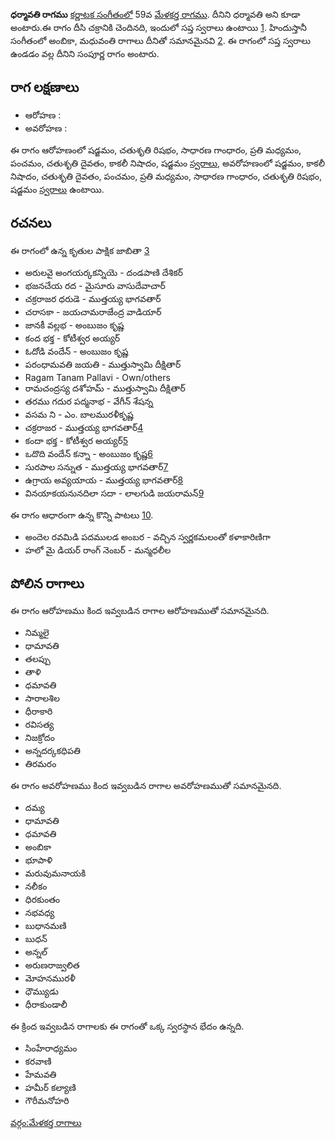 {{Infobox ragam
	| name          	= ధర్మావతి
	| synonym	    	= ధర్మావతి
	| mela          	= 59
	| chakra        	= దీసి
	| janaka        	= 
	| type          	= సంపూర్ణ
	| arohanam      	= {{svaraC|S|R2|G2|M2|P|D2|N3|S'}} 
	| avarohanam    	= {{svaraC|S'|N3|D2|P|M2|G2|R2|S}}
	| jeeva         	=
	| chhaya        	=
	| nyasa         	=
	| vishesha      	= 
	| equivalent  		= అంబికా, మధువంతి
}}
{{కర్ణాటక సంగీత రాగాలు}}
'''ధర్మావతి రాగము''' [[కర్ణాటక సంగీతం]]లో 59వ [[మేళకర్త రాగము]]. దీనిని ధర్మావతి అని కూడా అంటారు.ఈ రాగం దీసి చక్రానికి చెందినది, ఇందులో సప్త స్వరాలు ఉంటాయి [https://en.wikipedia.org/wiki/Melakarta]. హిందుస్తానీ సంగీతంలో అంబికా, మధువంతి రాగాలు దీనితో సమానమైనవి [https://karnatik.com/hcragatable.shtml]. ఈ రాగంలో సప్త స్వరాలు ఉండడం వల్ల దీనిని సంపూర్ణ రాగం అంటారు.


==రాగ లక్షణాలు==


* ఆరోహణ : {{svaraC|S|R2|G2|M2|P|D2|N3|S'}} 
* అవరోహణ : {{svaraC|S'|N3|D2|P|M2|G2|R2|S}}

ఈ రాగం ఆరోహణంలో షడ్జమం, చతుశృతి రిషభం, సాధారణ గాంధారం, ప్రతి మధ్యమం, పంచమం, చతుశృతి దైవతం, కాకలీ నిషాదం, షడ్జమం [[స్వరాలు]], అవరోహణంలో షడ్జమం, కాకలీ నిషాదం, చతుశృతి దైవతం, పంచమం, ప్రతి మధ్యమం, సాధారణ గాంధారం, చతుశృతి రిషభం, షడ్జమం [[స్వరాలు]] ఉంటాయి.

==రచనలు==
ఈ రాగంలో ఉన్న కృతుల పాక్షిక జాబితా [https://github.com/ssrihari/ragavardhini/blob/master/ragas/kritis.psv]
* అరులవై అంగయర్కకన్నియె - దండపాణి దేశికర్
* భజనచేయ రద - మైసూరు వాసుదేవాచార్
* చక్రరాజర ధరుడె - ముత్తయ్య భాగవతార్
* చరాసకా - జయచామరాజేంద్ర వాడియార్
* జానకీ వల్లభ - అంబుజం కృష్ణ
* కంద భక్త - కోటీశ్వర అయ్యర్
* ఓదోడి వందేన్ - అంబుజం కృష్ణ
* పరంధామవతి జయతి - ముత్తుస్వామి దీక్షితార్
* Ragam Tanam Pallavi - Own/others
* రామచంద్రస్య దశోహమ్ - ముత్తుస్వామి దీక్షితార్
* తరము గదుర పద్మనాభ - వేగీన్ శేషన్న
* వసమ ని - ఎం. బాలమురళీకృష్ణ
* చక్రరాజర - ముత్తయ్య భాగవతార్[http://www.karnatik.com/c2057.shtml]
* కందా భక్త - కోటీశ్వర అయ్యర్[http://www.karnatik.com/c1848.shtml]
* ఒదొది వందేన్ కన్నా - అంబుజం కృష్ణ[http://www.karnatik.com/c3294.shtml]
* సురపాల సన్నుత - ముత్తయ్య భాగవతార్[http://www.karnatik.com/c2145.shtml]
* ఉగ్రాయ అవ్యయాయ - ముత్తయ్య భాగవతార్[http://www.karnatik.com/c1990.shtml]
* వినయాకయనునదిలా సదా - లాలగుడి జయరామన్[http://www.karnatik.com/c1246.shtml]

ఈ రాగం ఆధారంగా ఉన్న కొన్ని పాటలు [http://rksanka.tripod.com/music/rslist.html].
* అందెల రవమిడి పదములడ అంబర - వచ్చిన స్వర్ణకమలంతో కళాకారిణిగా
* హలో మై డియర్ రాంగ్ నెంబర్ - మన్మధలీల




==పోలిన రాగాలు==
ఈ రాగం ఆరోహణము కింద ఇవ్వబడిన రాగాల ఆరోహణముతో సమానమైనది.
* నిమ్మలై
* ధామావతి
* తలప్పు
* తాళి
* ధమావతి
* సారాలశిల
* ధీరాకారి
* రవిసత్య
* నిజక్రోదం
* అన్నదర్కకధిపతి
* తిరమరం

ఈ రాగం అవరోహణము కింద ఇవ్వబడిన రాగాల అవరోహణముతో సమానమైనది.
* దమ్య
* ధామావతి
* ధమావతి
* అంబికా
* భూపాళి
* మరువుమనాయకి
* నలీకం
* ధిరకుంతం
* నభవధ్య
* బుధానమణి
* బుధన్
* అన్నల్
* అరుణరాజ్వలిత
* మోహనమురళీ
* ధౌమ్యుడు
* ధీరాకుండాలీ

ఈ క్రింద ఇవ్వబడిన రాగాలకు ఈ రాగంతో ఒక్క స్వరస్థాన భేదం ఉన్నది.
* సింహేరాధ్యమం
* కరవాణి
* హేమవతి
* హమీర్ కల్యాణి
* గౌరీమనోహరి



[[వర్గం:మేళకర్త రాగాలు]]